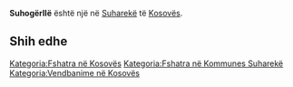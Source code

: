 {{Fshat në 
 | Emri                = Suhogërllë
 | EmriAlt                = 
 | NAME_SHORT_FORM=      
 | NAME_GENERIC=      
 | NAME_SORT_NAME_RO=      SUHOGERLLE
 | FULL_NAME_RO = Suhogërllë
 | FULL_NAME_ND_RO=Suhogerlle
 | SORT_NAME_RG=SUHOGERLLE
 | FULL_NAME_RG=Suhogërllë
 | FULL_NAME_ND_RG=Suhogerlle
 | SRP_NAME_SHORT_FORM=      
 | SRP_NAME_GENERIC=      
 | SRP_NAME_SORT_NAME_RO=      
 | SRP_FULL_NAME_RO = 
 | SRP_FULL_NAME_ND_RO=
 | SRP_SORT_NAME_RG=
 | SRP_FULL_NAME_RG=
 | SRP_FULL_NAME_ND_RG=
 | Emri (Rasa dhanore) = 
 | Figura              = 
 | Shteti              = Kosovo
 | Komuna              = Suharekë
 | Kodi postar         = 
 | Sipërfaqja          = 

 | Popullsia           = 

 | Regj. i popullsisë  = 
 | Dend. e popullsisë  = 
 | Faqja zyrtare       = 
 <!--- Koordinatat ----> 
 | Gjerësia            = 42.816944
 | Gjatësia            = 20.658333
 | Lartësia            = 
}}
'''Suhogërllë''' është një [[]] në [[Suharekë]] të [[Kosovës]].

<!-- == Gjeografia == -->
<!-- == Historia == -->
<!-- == Demografia == -->
== Shih edhe ==
{{Komuna Suharekë}}
{{Kosovo-Administrata-Cung}}

[[Kategoria:Fshatra në Kosovës]]
[[Kategoria:Fshatra në Kommunes Suharekë]]
[[Kategoria:Vendbanime në Kosovës]]